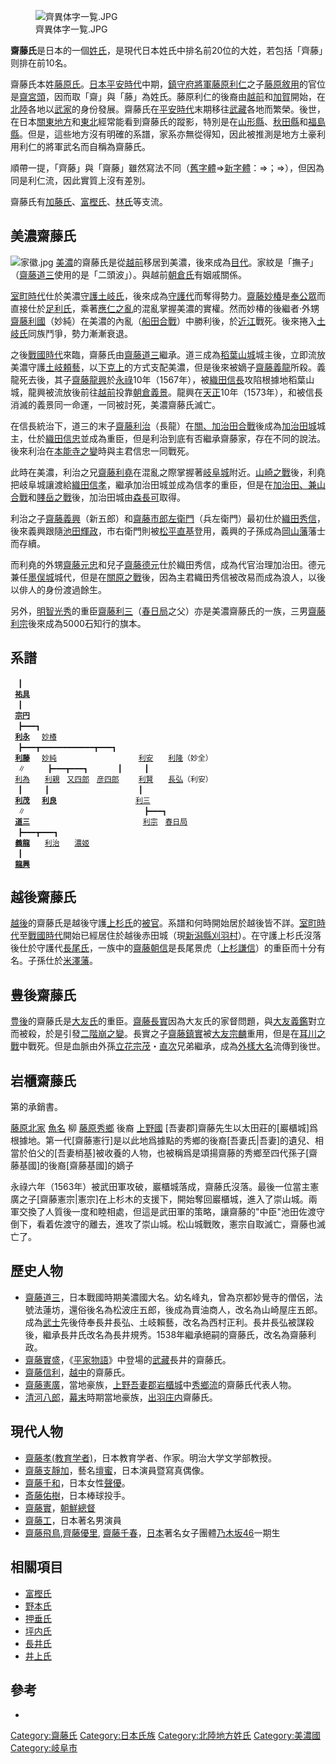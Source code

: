 {{日本氏族
|家名=齋藤氏
|家紋=Unknown.jpg
|家紋名称=
|本姓=[[藤原北家|藤原北家]][[藤原利仁|利仁流]]
|家祖=[[藤原敘用|藤原敘用]]
|種別=[[武家|武家]]
|出身地=
|根據地=
|人物=[[齋藤妙椿|齋藤妙椿]]<br/>[[齋藤道三|齋藤道三]]
|支流=[[加藤氏|加藤氏]]（[[武家|武家]]）<br/>[[富樫氏|富樫氏]]（[[武家|武家]]）<br/>[[林氏_(日本)|林氏]]（[[武家|武家]]）<br/>[[岡部氏_(藤原北家)|岡部氏]]（[[武家|武家]]）
}}
{{japanese
|image=
|tablewidth=
|japanese=斎藤氏/齊藤氏
|kana=さいとうし
|romaji=Saitō-shi
|舊寫=齋藤氏/齊藤氏
}}
[[Image:齊異体字一覧.JPG|thumb]]

'''齋藤氏'''是日本的一個[[姓氏|姓氏]]，是現代日本姓氏中排名前20位的大姓，若包括「齊藤」则排在前10名。

齋藤氏本姓[[藤原氏|藤原氏]]。[[日本|日本]][[平安時代|平安時代]]中期，[[鎮守府將軍|鎮守府將軍]][[藤原利仁|藤原利仁]]之子[[藤原敘用|藤原敘用]]的官位是[[齋宮頭|齋宮頭]]，因而取「齋」與「藤」為姓氏。藤原利仁的後裔由[[越前國|越前]]和[[加賀國|加賀]]開始，在[[北陸|北陸]]各地以[[武家|武家]]的身份發展。齋藤氏在[[平安時代|平安時代]]末期移往[[武藏|武藏]]各地而繁榮。後世，在日本[[關東地方|關東地方]]和[[東北地區_(日本)|東北]]經常能看到齋藤氏的蹤影，特別是在[[山形縣|山形縣]]、[[秋田縣|秋田縣]]和[[福島縣|福島縣]]。但是，這些地方沒有明確的系譜，家系亦無從得知，因此被推測是地方土豪利用利仁的將軍武名而自稱為齋藤氏。

順帶一提，「齊藤」與「齋藤」雖然寫法不同（[[舊字體|舊字體]]⇒[[日本新字体|新字體]]：{{lang|ja|齊藤}}⇒{{lang|ja|斉藤}}；{{lang|ja|齋藤}}⇒{{lang|ja|斎藤}}），但因為同是利仁流，因此實質上沒有差別。

齋藤氏有[[加藤氏|加藤氏]]、[[富樫氏|富樫氏]]、[[林氏_(日本)|林氏]]等支流。

== 美濃齋藤氏 ==
{{日本氏族
|家名=美濃齋藤氏
|家紋=Nadeshiko inverted.png
|家紋名称=撫子
|本姓=[[藤原北家|藤原北家]][[藤原利仁|利仁流]]{{Sfn|太田|1934|p=2461}}
|家祖=[[斎藤祐具|斎藤祐具]]
|種別=[[武家|武家]]
|出身地=[[越前国|越前国]]
|根拠地=[[美濃国|美濃国]]{{Sfn|太田|1934|p=2461}}
|人物=[[斎藤妙椿|斎藤妙椿]]{{Sfn|太田|1934|p=2462}}<br/>[[斎藤道三|斎藤道三]]
|支流=[[長井氏|長井氏]]{{Sfn|太田|1934|p=2461}}、[[井上氏|井上氏]]、花村氏
}}
[[File:家徽.jpg|thumb]]
[[美濃國|美濃]]的齋藤氏是從[[越前國|越前]]移居到美濃，後來成為[[目代|目代]]。家紋是「撫子」（[[齋藤道三|齋藤道三]]使用的是「二頭波」）。與越前[[朝倉氏|朝倉氏]]有姻戚關係。

[[室町時代|室町時代]]仕於美濃[[守護|守護]][[土岐氏|土岐氏]]，後來成為[[守護代|守護代]]而奪得勢力。[[齋藤妙椿|齋藤妙椿]]是[[奉公眾|奉公眾]]而直接仕於[[足利氏|足利氏]]，乘著[[應仁之亂|應仁之亂]]的混亂掌握美濃的實權。然而妙椿的後繼者‧外甥[[齋藤利國|齋藤利國]]（妙純）在美濃的內亂（[[船田合戰|船田合戰]]）中勝利後，於[[近江國|近江]]戰死。後來捲入[[土岐氏|土岐氏]]同族鬥爭，勢力漸漸衰退。

之後[[日本戰國時代|戰國時代]]來臨，齋藤氏由[[齋藤道三|齋藤道三]]繼承。道三成為[[稻葉山城|稻葉山城]]城主後，立即流放美濃守護[[土岐頼藝|土岐頼藝]]，以[[下克上|下克上]]的方式支配美濃，但是後來被嫡子[[齋藤義龍|齋藤義龍]]所殺。義龍死去後，其子[[齋藤龍興|齋藤龍興]]於[[永祿|永祿]]10年（1567年），被[[織田信長|織田信長]]攻陷根據地稻葉山城，龍興被流放後前往[[越前國|越前]]投靠[[朝倉義景|朝倉義景]]。龍興在[[天正_(日本)|天正]]10年（1573年），和被信長消滅的義景同一命運，一同被討死，美濃齋藤氏滅亡。

在信長統治下，道三的末子[[齋藤利治|齋藤利治]]（長龍）在[[關、加治田合戰|關、加治田合戰]]後成為[[加治田城|加治田城]]城主，仕於[[織田信忠|織田信忠]]並成為重臣，但是利治到底有否繼承齋藤家，存在不同的說法。後來利治在[[本能寺之變|本能寺之變]]時與主君信忠一同戰死。

此時在美濃，利治之兄[[齋藤利堯|齋藤利堯]]在混亂之際掌握著[[岐阜城|岐阜城]]附近。[[山崎之戰|山崎之戰]]後，利堯把岐阜城讓渡給[[織田信孝|織田信孝]]，繼承加治田城並成為信孝的重臣，但是在[[加治田、兼山合戰|加治田、兼山合戰]]和[[賤岳之戰|賤岳之戰]]後，加治田城由[[森長可|森長可]]取得。

利治之子[[齋藤義興|齋藤義興]]（新五郎）和[[齋藤市郎左衛門|齋藤市郎左衛門]]（兵左衛門）最初仕於[[織田秀信|織田秀信]]，後來義興跟隨[[池田輝政|池田輝政]]，市右衛門則被[[松平直基|松平直基]]登用，義興的子孫成為[[岡山藩|岡山藩]]藩士而存續。

而利堯的外甥[[齋藤元忠|齋藤元忠]]和兒子[[齋藤德元|齋藤德元]]仕於織田秀信，成為代官治理加治田。德元兼任[[墨俣城|墨俣城]]城代，但是在[[關原之戰|關原之戰]]後，因為主君織田秀信被改易而成為浪人，以後以俳人的身份渡過餘生。

另外，[[明智光秀|明智光秀]]的重臣[[齋藤利三|齋藤利三]]（[[春日局|春日局]]之父）亦是美濃齋藤氏的一族，三男[[齋藤利宗|齋藤利宗]]後來成為5000石知行的旗本。

== 系譜 ==
 　┃
  '''[[齋藤祐具|祐具]]'''
 　┃
  '''[[齋藤宗円|宗円]]'''
 　┣━━━┓
  '''[[齋藤利永|利永]]'''　 [[齋藤妙椿|妙椿]]　　　　　　　　　　　
 　┣━━━┳━━━━━━━━━━━━┳━━━┓　　　　　　　　　　　　
  '''[[齋藤利藤|利藤]]'''　 [[齋藤妙純|妙純]]　　　　　　　　　　　[[長井利安|利安]]　　[[長井利隆|利隆]]（妙全）　　　　　　　
 　∥　　　┣━━━┳━━━┓　　　　┃　　　┃
  [[齋藤利為|利為]]　　[[齋藤利親|利親]]　[[齋藤又四郎|又四郎]]　[[齋藤彦四郎|彦四郎]]　　 [[齋藤利賢|利賢]]　　[[長井長弘|長弘]]（利安）　　
 　┃　　　┃　　　　　　　　　　　　┃
  '''[[齋藤利茂|利茂]]'''　 '''[[齋藤利良|利良]]'''　　　　　　　　　　 [[齋藤利三|利三]]　　　　 
 　∥　　　　　　　　　　　　　　　　┣━━━┓
  '''[[齋藤道三|道三]]'''　　　　　　　　　　　　　 　 [[齋藤利宗|利宗]]　[[春日局|春日局]]
 　┣━━━┳━━━┓
  '''[[齋藤義龍|義龍]]'''　　[[齋藤利治|利治]]　　[[濃姬|濃姬]]
 　┃
  '''[[齋藤龍興|龍興]]'''

== 越後齋藤氏 ==
[[越後|越後]]的齋藤氏是越後守護[[上杉氏|上杉氏]]的[[被官|被官]]。系譜和何時開始居於越後皆不詳。[[室町時代|室町時代]]至[[日本戰國時代|戰國時代]]開始已經居住於越後赤田城（現[[新潟縣|新潟縣]][[刈羽村|刈羽村]]）。在守護上杉氏沒落後仕於守護代[[長尾氏|長尾氏]]，一族中的[[齋藤朝信|齋藤朝信]]是長尾景虎（[[上杉謙信|上杉謙信]]）的重臣而十分有名。子孫仕於[[米澤藩|米澤藩]]。

== 豊後齋藤氏 ==
[[豊後|豊後]]的齋藤氏是[[大友氏|大友氏]]的重臣。[[齋藤長實|齋藤長實]]因為大友氏的家督問題，與[[大友義鑑|大友義鑑]]對立而被殺，於是引發[[二階崩之變|二階崩之變]]。長實之子[[齋藤鎮實|齋藤鎮實]]被[[大友宗麟|大友宗麟]]重用，但是在[[耳川之戰|耳川之戰]]中戰死。但是血脈由外孫[[立花宗茂|立花宗茂]]・[[立花直次|直次]]兄弟繼承，成為[[外樣大名|外樣大名]]流傳到後世。

== 岩櫃齋藤氏 ==
第的承銷書。
{{日本氏族
|家名=岩櫃齋藤氏
|家紋=6hakasiha.svg
|家紋名稱=六葉柏
|本姓=[[藤原北家|藤原北家]][[藤原秀鄉|秀鄉流]]
|家祖=[[齋藤憲行|齋藤憲行]]
|類別=武家
|出身地=
|根據地=[[上野國|上野國]]
|人物=
支流=[[中山氏|中山氏]]<br/>[[荒牧氏|荒牧氏]]<br/>[[大野氏|大野氏]]<br/>[[武家|武家]]<br/>[[富澤氏|富澤氏]]<br/>[[唐澤氏|唐澤氏]]<br/>武家
}}

[[藤原北家|藤原北家]] [[藤原魚名|魚名]] 柳 [[藤原秀鄉|藤原秀鄉]] 後裔 [[上野國|上野國]] [吾妻郡]齋藤先生以太田莊的[巖櫃城]爲根據地。第一代[齋藤憲行]是以此地爲據點的秀鄉的後裔[吾妻氏|吾妻]的遺兒、相當於伯父的[吾妻梢基]被收養的人物，也被稱爲是頌揚齋藤的秀鄉至四代孫子[齋藤基國]的後裔[齋藤基國]的嫡子<ref>

永祿六年（1563年）被武田軍攻破，巖櫃城落成，齋藤氏沒落。最後一位當主憲廣之子[齋藤憲宗|憲宗]在上杉木的支援下，開始奪回巖櫃城，進入了崇山城。兩軍交換了人質後一度和睦相處，但這是武田軍的策略，讓齋藤的"中臣"池田佐渡守倒下，看着佐渡守的離去，進攻了崇山城。松山城戰敗，憲宗自取滅亡，齋藤也滅亡了。

== 歷史人物 ==
* [[齋藤道三|齋藤道三]]，日本戰國時期美濃國大名。幼名峰丸，曾為京都妙覺寺的僧侶，法號法蓮坊，還俗後名為松波庄五郎，後成為賣油商人，改名為山崎屋庄五郎。成為[[武士|武士]]先後侍奉長井長弘、土岐賴藝，改名為西村正利。長井長弘被謀殺後，繼承長井氏改名為長井規秀。1538年繼承絕嗣的齋藤氏，改名為齋藤利政。
* [[齋藤實盛|齋藤實盛]]，《[[平家物語|平家物語]]》中登場的[[武藏|武藏]]長井的齋藤氏。
* [[齋藤信利|齋藤信利]]，[[越中|越中]]的齋藤氏。
* [[齋藤憲廣|齋藤憲廣]]，當地豪族，[[上野|上野]][[吾妻郡|吾妻郡]][[岩櫃城|岩櫃城]]中[[藤原秀鄉|秀鄉流]]的齋藤氏代表人物。
* [[清河八郎|清河八郎]]，[[幕末|幕末]]時期當地豪族，[[出羽|出羽]][[庄内|庄内]]齋藤氏。

== 現代人物 ==
* [[齋藤孝(教育学者)|齋藤孝(教育学者)]]，日本教育学者、作家。明治大学文学部教授。
* [[齋藤支靜加|齋藤支靜加]]，藝名[[壇蜜|壇蜜]]，日本演員暨寫真偶像。
* [[齋藤千和|齋藤千和]]，日本女性[[聲優|聲優]]。
* [[斎藤佑樹|斎藤佑樹]]，日本棒球投手。
* [[齋藤實|齋藤實]]，[[朝鮮總督|朝鮮總督]]
* [[齋藤工|齋藤工]]，日本著名男演員
* [[齋藤飛鳥|齋藤飛鳥]],[[齊藤優里|齊藤優里]], [[齋藤千春|齋藤千春]]，[[日本|日本]]著名女子團體[[乃木坂46|乃木坂46]]一期生

== 相關項目 ==
*[[富樫氏|富樫氏]]
*[[野本氏|野本氏]]
*[[押垂氏|押垂氏]]
*[[坪内氏|坪内氏]]
*[[長井氏|長井氏]]
*[[井上氏|井上氏]]

== 參考 ==
*{{Cite web |url= http://www2.harimaya.com/sengoku/html/saito_k.html|title= 武家家伝_美濃斎藤氏 |language= ja}}


{{DEFAULTSORT:Saitou-shi}}
[[Category:齋藤氏|Category:齋藤氏]]
[[Category:日本氏族|Category:日本氏族]]
[[Category:北陸地方姓氏|Category:北陸地方姓氏]]
[[Category:美濃國|Category:美濃國]]
[[Category:岐阜市|Category:岐阜市]]